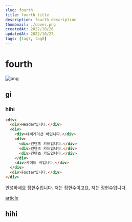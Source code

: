 ```yaml
---
slug: fourth
title: fourth title
description: fourth description
thumbnail: ./cover.png
createdAt: 2022/10/26
updatedAt: 2022/10/27
tags: [tag7, tag8]
---
```


# fourth

![png](./1.png)

## gi

### hihi

```html
<div>
  <div>Header입니다.</div>
  <div>
    <div>네비게이션 바입니다.</div>
    <div>
      <div>컨텐츠 카드입니다.</div>
      <div>컨텐츠 카드입니다.</div>
      <div>컨텐츠 카드입니다.</div>
    </div>
    <div>사이드 바입니다.</div>
  </div>
  <div>Footer입니다.</div>
</div>
```

안녕하세요 정현수입니다.
저는 정현수이고요, 저는 정현수입니다.

[article](https://developer.mozilla.org/ko/docs/Web/HTML/Element/article)

## hihi
